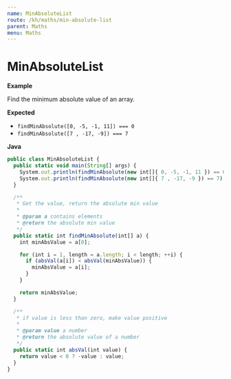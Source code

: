 ```yaml
---
name: MinAbsoluteList
route: /kh/maths/min-absolute-list
parent: Maths
menu: Maths
---
```


# MinAbsoluteList

**Example**

Find the minimum absolute value of an array.

**Expected**

* `findMinAbsolute([0, -5, -1, 11]) === 0`
* `findMinAbsolute([7 , -17, -9]) === 7`

**Java**

```js
public class MinAbsoluteList {
  public static void main(String[] args) {
    System.out.println(findMinAbsolute(new int[]{ 0, -5, -1, 11 }) == 0);
    System.out.println(findMinAbsolute(new int[]{ 7 , -17, -9 }) == 7);
  }

  /**
   * Get the value, return the absolute min value
   *
   * @param a contains elements
   * @return the absolute min value
   */
  public static int findMinAbsolute(int[] a) {
    int minAbsValue = a[0];

    for (int i = 1, length = a.length; i < length; ++i) {
      if (absVal(a[i]) < absVal(minAbsValue)) {
        minAbsValue = a[i];
      }
    }

    return minAbsValue;
  }

  /**
   * if value is less than zero, make value positive
   *
   * @param value a number
   * @return the absolute value of a number
   */
  public static int absVal(int value) {
    return value < 0 ? -value : value;
  }
}
```
